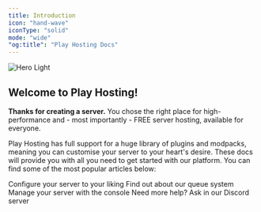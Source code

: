 ```yaml
---
title: Introduction
icon: "hand-wave"
iconType: "solid"
mode: "wide"
"og:title": "Play Hosting Docs"
---
```


<img src="/assets/banner.png" alt="Hero Light" />

## Welcome to Play Hosting!

**Thanks for creating a server.** You chose the right place for high-performance and - most importantly - FREE server hosting, available for everyone.

Play Hosting has full support for a huge library of plugins and modpacks, meaning you can customise your server to your heart's desire. These docs will provide you with all you need to get started with our platform. You can find some of the most popular articles below:

<CardGroup cols={2}>
  <Card title="Setting up your server" icon="gear" href="/minecraft/setup">
    Configure your server to your liking
  </Card>
  <Card title="Joining the queue" icon="clock" href="/minecraft/queue">
    Find out about our queue system
  </Card>
  <Card title="Using the console" icon="terminal" href="/minecraft/queue">
    Manage your server with the console
  </Card>
  <Card title="Discord" icon="discord" href="https://play.hosting/discord">
    Need more help? Ask in our Discord server
  </Card>
</CardGroup>
